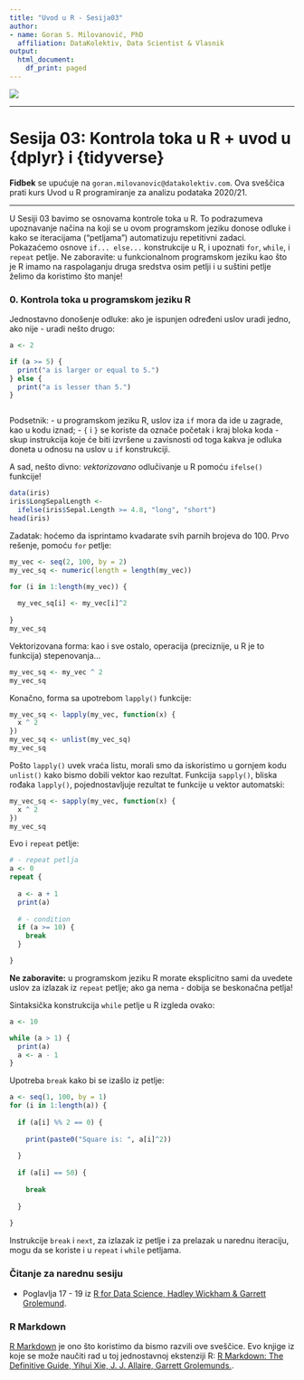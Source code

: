 ```yaml
---
title: "Uvod u R - Sesija03"
author:
- name: Goran S. Milovanović, PhD
  affiliation: DataKolektiv, Data Scientist & Vlasnik
output:
  html_document:
    df_print: paged
---
```


![](DK_Logo_White_150.png)

***
# Sesija 03: Kontrola toka u R + uvod u {dplyr} i {tidyverse}
 
**Fidbek** se upućuje na `goran.milovanovic@datakolektiv.com`. 
Ova sveščica prati kurs Uvod u R programiranje za analizu podataka 2020/21.

***

U Sesiji 03 bavimo se osnovama kontrole toka u R. To podrazumeva upoznavanje načina na koji se u ovom programskom jeziku donose odluke i kako se iteracijama ("petljama") automatizuju repetitivni zadaci. Pokazaćemo osnove `if... else...` konstrukcije u R, i upoznati `for`, `while`, i `repeat` petlje. Ne zaboravite: u funkcionalnom programskom jeziku kao što je R imamo na raspolaganju druga sredstva osim petlji i u suštini petlje želimo da koristimo što manje!

### 0. Kontrola toka u programskom jeziku R

Jednostavno donošenje odluke: ako je ispunjen određeni uslov uradi jedno, ako nije - uradi nešto drugo:

```r

a <- 2

if (a >= 5) {
  print("a is larger or equal to 5.")
} else {
  print("a is lesser than 5.")
}



```

Podsetnik:
- u programskom jeziku R, uslov iza `if` mora da ide u zagrade, kao u kodu iznad;
- `{` i `}` se koriste da označe početak i kraj bloka koda - skup instrukcija koje će biti izvršene u zavisnosti od toga kakva je odluka doneta u odnosu na uslov u `if` konstrukciji.

A sad, nešto divno: *vektorizovano* odlučivanje u R pomoću `ifelse()` funkcije!

```r
data(iris)
iris$LongSepalLength <- 
  ifelse(iris$Sepal.Length >= 4.8, "long", "short")
head(iris)
```

Zadatak: hoćemo da isprintamo kvadarate svih parnih brojeva do 100. Prvo rešenje, pomoću `for` petlje:

```r
my_vec <- seq(2, 100, by = 2)
my_vec_sq <- numeric(length = length(my_vec))

for (i in 1:length(my_vec)) {
  
  my_vec_sq[i] <- my_vec[i]^2
  
}
my_vec_sq
```

Vektorizovana forma: kao i sve ostalo, operacija (preciznije, u R je to funkcija) stepenovanja...

```r
my_vec_sq <- my_vec ^ 2
my_vec_sq
```

Konačno, forma sa upotrebom `lapply()` funkcije:

```r
my_vec_sq <- lapply(my_vec, function(x) {
  x ^ 2
})
my_vec_sq <- unlist(my_vec_sq)
my_vec_sq
```

Pošto `lapply()` uvek vraća listu, morali smo da iskoristimo u gornjem kodu `unlist()` kako bismo dobili vektor kao rezultat. Funkcija `sapply()`, bliska rođaka `lapply()`, pojednostavljuje rezultat te funkcije u vektor automatski:

```r
my_vec_sq <- sapply(my_vec, function(x) {
  x ^ 2
})
my_vec_sq
```

Evo i `repeat` petlje:

```r
# - repeat petlja
a <- 0
repeat {
  
  a <- a + 1
  print(a)
  
  # - condition
  if (a >= 10) {
    break
  }

}

```

**Ne zaboravite:** u programskom jeziku R morate eksplicitno sami da uvedete uslov za izlazak iz `repeat` petlje; ako ga nema - dobija se beskonačna petlja!

Sintaksička konstrukcija `while` petlje u R izgleda ovako:

```r
a <- 10

while (a > 1) {
  print(a)
  a <- a - 1
}

```

Upotreba `break` kako bi se izašlo iz petlje:

```r
a <- seq(1, 100, by = 1)
for (i in 1:length(a)) {
  
  if (a[i] %% 2 == 0) {
    
    print(paste0("Square is: ", a[i]^2))
    
  }
  
  if (a[i] == 50) {
      
    break
  
  }
  
}
```

Instrukcije `break` i `next`, za izlazak iz petlje i za prelazak u narednu iteraciju, mogu da se koriste i u `repeat` i `while` petljama.

### Čitanje za narednu sesiju

- Poglavlja 17 - 19 iz [R for Data Science, Hadley Wickham & Garrett Grolemund](https://r4ds.had.co.nz/index.html).

### R Markdown

[R Markdown](https://rmarkdown.rstudio.com/) je ono što koristimo da bismo razvili ove sveščice. Evo knjige iz koje se može naučiti rad u toj jednostavnoj ekstenziji R: [R Markdown: The Definitive Guide, Yihui Xie, J. J. Allaire, Garrett Grolemunds.](https://bookdown.org/yihui/rmarkdown/). 

